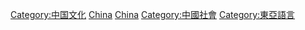 {{Catnav|頁面分類|地理|国家|按國家分類|各國語言}}
{{Catnav|頁面分類|地理|国家|亚洲国家|中国}}
{{Catnav|頁面分類|各種主題的頁面分類|按國家分類|各國語言}}
{{Commons category|Languages of China}}

[[Category:中国文化|Category:中国文化]]
[[Category:各國語言|China]]
[[Category:亞洲各國語言|China]]
[[Category:中國社會|Category:中國社會]]
[[Category:東亞語言|Category:東亞語言]]